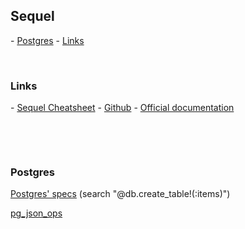 == Sequel ==
- [[#Postgres|Postgres]]
- [[#Links|Links]]

<br />

=== Links ===
- [[http://ricostacruz.com/cheatsheets/sequel.html|Sequel Cheatsheet]]
- [[https://github.com/jeremyevans/sequel|Github]]
- [[http://sequel.jeremyevans.net/documentation.html|Official documentation]]

<br />

{{{class="ruby"
# Filter dates
DB[:users].where { created_at > Date.today << 1 }   # 1 month
DB[:users].where { created_at > (Date.today - 10) } # 10 days
# > WHERE created_at (`created_at` > '2016-12-11')

DB[:users].where(created_at: ((Date.today - 10)..(Date.today)))
}}}

{{{class="ruby"
DB[:users].where { Sequel.~(login: nil, email: nil) }
# SELECT * FROM `users` WHERE ((`login` IS NOT NULL) OR (`email` IS NOT NULL))

DB[:users].where { Sequel.&(login: nil, email: nil) }
# SELECT * FROM `users` WHERE ((`login` IS NULL) AND (`email` IS NULL))

DB[:users].exclude { Sequel.&(login: nil, email: nil) }
# SELECT * FROM `users` WHERE NOT ((`login` IS NULL) AND (`email` IS NULL))

DB[:users].exclude { Sequel.~(login: nil, email: nil) }
# SELECT * FROM `users` WHERE ((`login` IS NULL) AND (`email` IS NULL))

DB[:users].where { Sequel.~(Sequel.&(login: nil, email: nil)) }
# SELECT * FROM `users` WHERE NOT ((`login` IS NULL) AND (`email` IS NULL))

DB[:users].where { Sequel.~(Sequel.~(login: nil, email: nil)) }
# SELECT * FROM `users` WHERE ((`login` IS NULL) AND (`email` IS NULL))

DB[:users].where { Sequel.&(Sequel.~(login: nil, email: nil)) }
# SELECT * FROM `users` WHERE ((`login` IS NOT NULL) OR (`email` IS NOT NULL))

DB[:users].where { Sequel.&(Sequel.&(login: nil, email: nil)) }
# SELECT * FROM `users` WHERE ((`login` IS NULL) AND (`email` IS NULL))

DB[:users].exclude { Sequel.~(Sequel.&(login: nil, email: nil)) }
# SELECT * FROM `users` WHERE ((`login` IS NULL) AND (`email` IS NULL))

DB[:users].exclude { Sequel.~(Sequel.~(login: nil, email: nil)) }
# SELECT * FROM `users` WHERE ((`login` IS NOT NULL) OR (`email` IS NOT NULL))

DB[:users].exclude { Sequel.&(Sequel.&(login: nil, email: nil)) }
# SELECT * FROM `users` WHERE NOT ((`login` IS NULL) AND (`email` IS NULL))

DB[:users].exclude { Sequel.&(Sequel.~(login: nil, email: nil)) }
# SELECT * FROM `users` WHERE NOT ((`login` IS NOT NULL) OR (`email` IS NOT NULL))
}}}


{{{class="ruby"
# REGEX
DB[:users].where(login: /Admin/i)
}}}

<br />

=== Postgres ===
[[https://github.com/jeremyevans/sequel/blob/master/spec/adapters/postgres_spec.rb|Postgres' specs]] (search "@db.create_table!(:items)")

[[http://sequel.jeremyevans.net/rdoc-plugins/files/lib/sequel/extensions/pg_json_ops_rb.html|pg_json_ops]]
{{{class="ruby"
DB.extension :pg_array, :pg_json, :pg_json_ops

DB.create_table :movies do
  column :genres, 'text[]'   # Create an Array column
  column :actors, 'jsonb'  # jsonb column
end

DB[:movies].insert(genres: Sequel.pg_array(["Comedy", "Documentary"], :text))
DB[:movies].insert(actors: Sequel.pg_jsonb({"leading" => "Chuck Norris"}))
}}}
